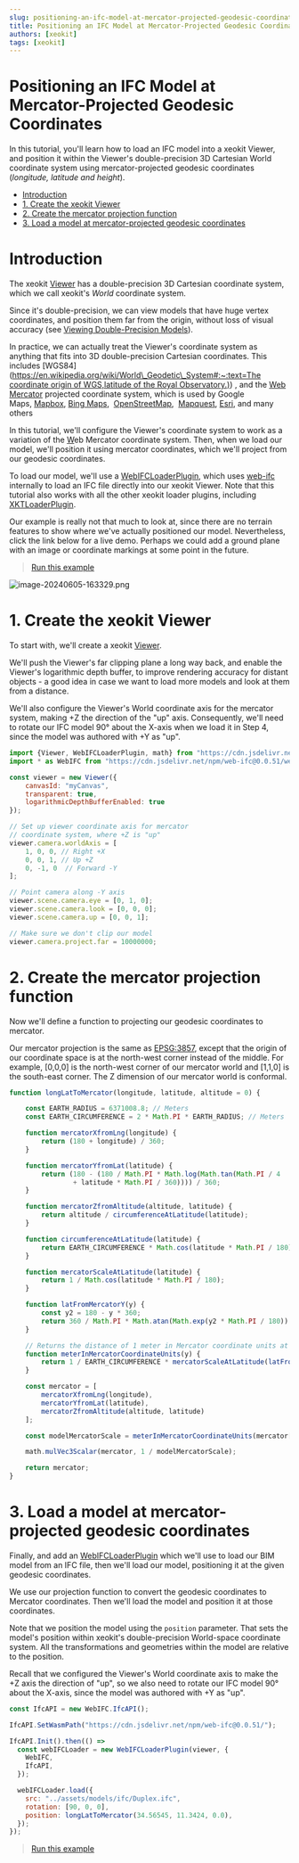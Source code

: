 ```yaml
---
slug: positioning-an-ifc-model-at-mercator-projected-geodesic-coordinates
title: Positioning an IFC Model at Mercator-Projected Geodesic Coordinates
authors: [xeokit]
tags: [xeokit]
---
```


# Positioning an IFC Model at Mercator-Projected Geodesic Coordinates

In this tutorial, you'll learn how to load an IFC model into a xeokit Viewer, and position it within the Viewer's double-precision 3D Cartesian World coordinate system using mercator-projected geodesic coordinates (*longitude, latitude and height*).

<!-- truncate -->

- [Introduction](#introduction)
- [1\. Create the xeokit Viewer](#1-create-the-xeokit-viewer)
- [2\. Create the mercator projection function](#2-create-the-mercator-projection-function)
- [3\. Load a model at mercator-projected geodesic coordinates](#3-load-a-model-at-mercator-projected-geodesic-coordinates)

# Introduction

The xeokit [Viewer](http://localhost:8081/docs/class/src/viewer/Viewer.js~Viewer.html) has a double-precision 3D Cartesian coordinate system, which we call xeokit's *World* coordinate system.

Since it's double-precision, we can view models that have huge vertex coordinates, and position them far from the origin, without loss of visual accuracy (see [Viewing Double-Precision Models](https://www.notion.so/Viewing-Double-Precision-Models-3f9e155fd1394d1f974474484decf31b?pvs=21)).

In practice, we can actually treat the Viewer's coordinate system as anything that fits into 3D double-precision Cartesian coordinates. This includes \[WGS84\]([https://en.wikipedia.org/wiki/World\_Geodetic\_System#:~:text=The coordinate origin of WGS,latitude of the Royal Observatory.)](https://en.wikipedia.org/wiki/World_Geodetic_System#:~:text=The%20coordinate%20origin%20of%20WGS,latitude%20of%20the%20Royal%20Observatory.)) , and the [Web Mercator](https://en.wikipedia.org/wiki/Web_Mercator_projection) projected coordinate system, which is used by Google Maps, [Mapbox](https://en.wikipedia.org/wiki/Mapbox), [Bing Maps](https://en.wikipedia.org/wiki/Bing_Maps),  [OpenStreetMap](https://en.wikipedia.org/wiki/OpenStreetMap),  [Mapquest](https://en.wikipedia.org/wiki/Mapquest), [Esri](https://en.wikipedia.org/wiki/Esri), and many others

In this tutorial, we'll configure the Viewer's coordinate system to work as a variation of the [W](https://en.wikipedia.org/wiki/Web_Mercator_projection)eb Mercator coordinate system. Then, when we load our model, we'll position it using mercator coordinates, which we'll project from our geodesic coordinates.

To load our model, we'll use a [WebIFCLoaderPlugin](https://xeokit.github.io/xeokit-sdk/docs/class/src/plugins/WebIFCLoaderPlugin/WebIFCLoaderPlugin.js~WebIFCLoaderPlugin.html), which uses [web-ifc](https://github.com/tomvandig/web-ifc) internally to load an IFC file directly into our xeokit Viewer. Note that this tutorial also works with all the other xeokit loader plugins, including [XKTLoaderPlugin](https://xeokit.github.io/xeokit-sdk/docs/class/src/plugins/XKTLoaderPlugin/XKTLoaderPlugin.js~XKTLoaderPlugin.html).

Our example is really not that much to look at, since there are no terrain features to show where we've actually positioned our model. Nevertheless, click the link below for a live demo. Perhaps we could add a ground plane with an image or coordinate markings at some point in the future.


> [Run this example](https://xeokit.github.io/xeokit-sdk/examples/#positioningModels_WebIFCLoaderPlugin_geodesicCoordinates)

![image-20240605-163329.png](./attachments/image-20240605-163329.png)

# 1\. Create the xeokit Viewer

To start with, we'll create a xeokit [Viewer](https://xeokit.github.io/xeokit-sdk/docs/class/src/viewer/Viewer.js~Viewer.html).

We'll push the Viewer's far clipping plane a long way back, and enable the Viewer's logarithmic depth buffer, to improve rendering accuracy for distant objects - a good idea in case we want to load more models and look at them from a distance.

We'll also configure the Viewer's World coordinate axis for the mercator system, making +Z the direction of the "up" axis. Consequently, we'll need to rotate our IFC model 90° about the X-axis when we load it in Step 4, since the model was authored with +Y as "up".

```js
import {Viewer, WebIFCLoaderPlugin, math} from "https://cdn.jsdelivr.net/npm/@xeokit/xeokit-sdk/dist/xeokit-sdk.es.min.js";
import * as WebIFC from "https://cdn.jsdelivr.net/npm/web-ifc@0.0.51/web-ifc-api.js";

const viewer = new Viewer({
    canvasId: "myCanvas",
    transparent: true,
    logarithmicDepthBufferEnabled: true
});

// Set up viewer coordinate axis for mercator
// coordinate system, where +Z is "up"
viewer.camera.worldAxis = [
    1, 0, 0, // Right +X
    0, 0, 1, // Up +Z
    0, -1, 0  // Forward -Y
];

// Point camera along -Y axis
viewer.scene.camera.eye = [0, 1, 0];
viewer.scene.camera.look = [0, 0, 0];
viewer.scene.camera.up = [0, 0, 1];

// Make sure we don't clip our model
viewer.camera.project.far = 10000000;
```

# 2\. Create the mercator projection function

Now we'll define a function to projecting our geodesic coordinates to mercator.

Our mercator projection is the same as [EPSG:3857](https://epsg.io/3857), except that the origin of our coordinate space is at the north-west corner instead of the middle. For example, \[0,0,0\] is the north-west corner of our mercator world and \[1,1,0\] is the south-east corner. The Z dimension of our mercator world is conformal.

```js
function longLatToMercator(longitude, latitude, altitude = 0) {

    const EARTH_RADIUS = 6371008.8; // Meters
    const EARTH_CIRCUMFERENCE = 2 * Math.PI * EARTH_RADIUS; // Meters

    function mercatorXfromLng(longitude) {
        return (180 + longitude) / 360;
    }

    function mercatorYfromLat(latitude) {
        return (180 - (180 / Math.PI * Math.log(Math.tan(Math.PI / 4
                + latitude * Math.PI / 360)))) / 360;
    }

    function mercatorZfromAltitude(altitude, latitude) {
        return altitude / circumferenceAtLatitude(latitude);
    }

    function circumferenceAtLatitude(latitude) {
        return EARTH_CIRCUMFERENCE * Math.cos(latitude * Math.PI / 180);
    }

    function mercatorScaleAtLatitude(latitude) {
        return 1 / Math.cos(latitude * Math.PI / 180);
    }

    function latFromMercatorY(y) {
        const y2 = 180 - y * 360;
        return 360 / Math.PI * Math.atan(Math.exp(y2 * Math.PI / 180)) - 90;
    }

    // Returns the distance of 1 meter in Mercator coordinate units at the given latitude.
    function meterInMercatorCoordinateUnits(y) {
        return 1 / EARTH_CIRCUMFERENCE * mercatorScaleAtLatitude(latFromMercatorY(y));
    }

    const mercator = [
        mercatorXfromLng(longitude),
        mercatorYfromLat(latitude),
        mercatorZfromAltitude(altitude, latitude)
    ];

    const modelMercatorScale = meterInMercatorCoordinateUnits(mercator[1]);

    math.mulVec3Scalar(mercator, 1 / modelMercatorScale);

    return mercator;
}
```

# 3\. Load a model at mercator-projected geodesic coordinates

Finally, and add an [WebIFCLoaderPlugin](https://xeokit.github.io/xeokit-sdk/docs/class/src/plugins/WebIFCLoaderPlugin/WebIFCLoaderPlugin.js~WebIFCLoaderPlugin.html) which we'll use to load our BIM model from an IFC file, then we'll load our model, positioning it at the given geodesic coordinates.

We use our projection function to convert the geodesic coordinates to Mercator coordinates. Then we'll load the model and position it at those coordinates.

Note that we position the model using the `position` parameter. That sets the model's position within xeokit's double-precision World-space coordinate system. All the transformations and geometries within the model are relative to the position.

Recall that we configured the Viewer's World coordinate axis to make the +Z axis the direction of "up", so we also need to rotate our IFC model 90° about the X-axis, since the model was authored with +Y as "up".

```js
const IfcAPI = new WebIFC.IfcAPI();

IfcAPI.SetWasmPath("https://cdn.jsdelivr.net/npm/web-ifc@0.0.51/");

IfcAPI.Init().then(() =>
  const webIFCLoader = new WebIFCLoaderPlugin(viewer, {
    WebIFC,
    IfcAPI,
  });

  webIFCLoader.load({
    src: "../assets/models/ifc/Duplex.ifc",
    rotation: [90, 0, 0],
    position: longLatToMercator(34.56545, 11.3424, 0.0),
  });
});
```


> [Run this example](https://xeokit.github.io/xeokit-sdk/examples/#positioningModels_WebIFCLoaderPlugin_geodesicCoordinates)
